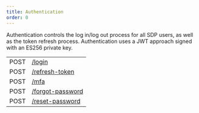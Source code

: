 ```yaml
---
title: Authentication
order: 0
---
```



Authentication controls the log in/log out process for all SDP users, as well as the token refresh process. Authentication uses a JWT approach signed with an ES256 private key.

<EndpointsTable title="Endpoints">

|      |                                                |
| ---- | ---------------------------------------------- |
| POST | [/login](../log-in.api.mdx)                    |
| POST | [/refresh-token](../refresh-token.api.mdx)     |
| POST | [/mfa](../authenticate-mfa.api.mdx)            |
| POST | [/forgot-password](../forgot-password.api.mdx) |
| POST | [/reset-password](../reset-password.api.mdx)   |

</EndpointsTable>
